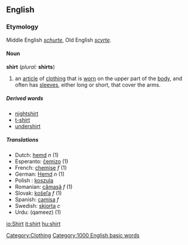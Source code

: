 {{wikipedia}}
==English==
===Etymology===
Middle English ''[[schurte]]'', Old English ''[[scyrte]]''.

====Noun====
'''shirt''' (''plural:'' '''shirts''')

#an [[article]] of [[clothing]] that is [[wear|worn]] on the upper part of the [[body]], and often has [[sleeve]]s, either long or short, that cover the arms.

=====Derived words=====
*[[nightshirt]]
*[[t-shirt]]
*[[undershirt]]

=====Translations=====
*Dutch: [[hemd]] ''n'' (1)
*Esperanto: [[ĉemizo]] (1)
*French: [[chemise]] ''f'' (1)
*German: [[Hemd]] ''n'' (1)
*Polish : [[koszula]]
*Romanian: [[cămaşă]] ''f'' (1)
*Slovak: [[košeľa]] ''f'' (1)
*Spanish: [[camisa]] ''f''
*Swedish: [[skjorta]] ''c''
*Urdu: (qameez) (1)

[[Category:Clothing]]
[[Category:1000 English basic words]]

[[io:Shirt]]
[[it:shirt]]
[[hu:shirt]]